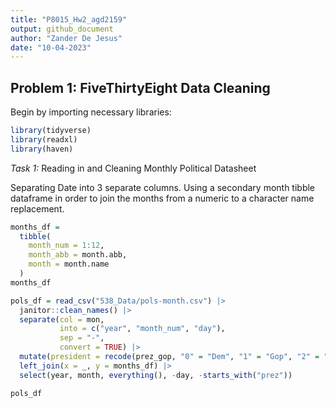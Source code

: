 ```yaml
---
title: "P8015_Hw2_agd2159"
output: github_document
author: "Zander De Jesus"
date: "10-04-2023"
---
```


## Problem 1: FiveThirtyEight Data Cleaning

Begin by importing necessary libraries:
```r
library(tidyverse)
library(readxl)
library(haven)
```

*Task 1:* Reading in and Cleaning Monthly Political Datasheet

Separating Date into 3 separate columns.
Using a secondary month tibble dataframe in order to join the months from a numeric to a character name replacement. 
```r

months_df =
  tibble(
    month_num = 1:12,
    month_abb = month.abb,
    month = month.name
  )
months_df

pols_df = read_csv("538_Data/pols-month.csv") |> 
  janitor::clean_names() |> 
  separate(col = mon,
           into = c("year", "month_num", "day"),
           sep = "-", 
           convert = TRUE) |> 
  mutate(president = recode(prez_gop, "0" = "Dem", "1" = "Gop", "2" = "Gop")) |> 
  left_join(x = _, y = months_df) |> 
  select(year, month, everything(), -day, -starts_with("prez")) 

pols_df

```


